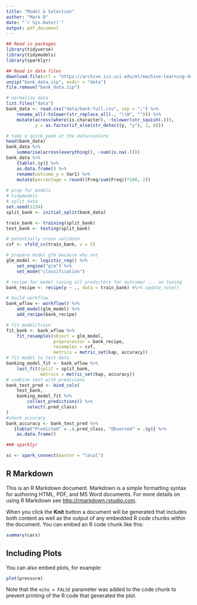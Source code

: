 ```yaml
---
title: "Model & Selection"
author: "Mark D"
date: "`r Sys.Date()`"
output: pdf_document
---
```


```r
## Read in packages
library(tidyverse)
library(tidymodels)
library(sparklyr)

## Read in data files
download.file(url = "https://archive.ics.uci.edu/ml/machine-learning-databases/00222/bank.zip", "bank_data.zip", mode = "wb")
unzip("bank_data.zip", exdir = "data")
file.remove("bank_data.zip")

# normalize data
list.files("data")
bank_data <- read.csv("data/bank-full.csv", sep = ";") %>%
    rename_all(~tolower(str_replace_all(., "\\W", ""))) %>%
    mutate(across(where(is.character), ~tolower(str_squish(.))),
           y = as.factor(if_else(str_detect(y, "y"), 1, 0)))

# take a quick peek at the data/explore
head(bank_data)
bank_data %>%
    summarise(across(everything(), ~sum(is.na(.))))
bank_data %>%
    {table(.$y)} %>%
    as.data.frame() %>%
    rename(outcome_y = Var1) %>%
    mutate(percentage = round((Freq/sum(Freq))*100, 2))
 
# prep for models
# tidymodels
# split data
set.seed(1234)
split_bank <- initial_split(bank_data)

train_bank <- training(split_bank)
test_bank <- testing(split_bank)

# potentially cross validate
cvf <- vfold_cv(train_bank, v = 5)

# prepare model glm because why not
glm_model <- logistic_reg() %>%
    set_engine("glm") %>%
    set_mode("classification")

# recipe for model (using all predictors for outcome) ... no tuning 
bank_recipe <- recipe(y ~ ., data = train_bank) #%>% update_role()

# build workflow
bank_wflow <- workflow() %>%
    add_model(glm_model) %>%
    add_recipe(bank_recipe)

# fit model/train
fit_bank <- bank_wflow %>%
    fit_resamples(object = glm_model,
                  preprocessor = bank_recipe,
                  resamples = cvf,
                  metrics = metric_set(kap, accuracy))
# fit model to test data
banking_model_fit <- bank_wflow %>%
    last_fit(split = split_bank,
             metrics = metric_set(kap, accuracy))
# combine test with predicions
bank_test_pred <- bind_cols(
    test_bank,
    banking_model_fit %>% 
        collect_predictions() %>%
        select(.pred_class)
)
#check accuracy
bank_accuracy <- bank_test_pred %>%
   {table("Predicted" = .$.pred_class, "Observed" = .$y)} %>%
    as.data.frame()

### sparklyr

sc <- spark_connect(master = "local")

```









## R Markdown

This is an R Markdown document. Markdown is a simple formatting syntax for authoring HTML, PDF, and MS Word documents. For more details on using R Markdown see <http://rmarkdown.rstudio.com>.

When you click the **Knit** button a document will be generated that includes both content as well as the output of any embedded R code chunks within the document. You can embed an R code chunk like this:

```r
summary(cars)
```

## Including Plots

You can also embed plots, for example:

```r
plot(pressure)
```

Note that the `echo = FALSE` parameter was added to the code chunk to prevent printing of the R code that generated the plot.
